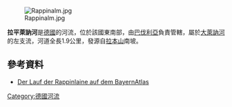 {{Coord|47.63131|N|11.43587|E|display=title}}
[[Image:Rappinalm.jpg|right]]

'''拉平萊訥河'''是[[德國|德國]]的河流，位於該國東南部，由[[巴伐利亞|巴伐利亞]]負責管轄，屬於[[大萊訥河_(亞亨河支流)|大萊訥河]]的左支流，河道全長1.9公里，發源自[[拉本山_(德國)|拉本山]]南坡。

==參考資料==
* [http://geoportal.bayern.de/bayernatlas/?X=5277428.11&Y=4457200.07&zoom=11&lang=de&topic=ba&bgLayer=tk&catalogNodes=122 Der Lauf der Rappinlaine auf dem BayernAtlas] {{Wayback|url=http://geoportal.bayern.de/bayernatlas/?X=5277428.11&Y=4457200.07&zoom=11&lang=de&topic=ba&bgLayer=tk&catalogNodes=122 |date=20210214011938 }}

{{Germany-geo-stub}}
[[Category:德國河流|Category:德國河流]]